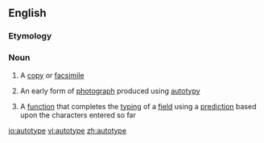 ==English==

===Etymology===
{{prefix|auto|type}}

===Noun===
{{wikipedia}}
{{en-noun|s|-}}

#{{dated|countable}} A [[copy]] or [[facsimile]]
#{{dated|countable}} An early form of [[photograph]] produced using [[autotypy]]
#{{uncountable|computing}} A [[function]] that completes the [[typing]] of a [[field]] using a [[prediction]] based upon the characters entered so far

[[io:autotype]]
[[vi:autotype]]
[[zh:autotype]]